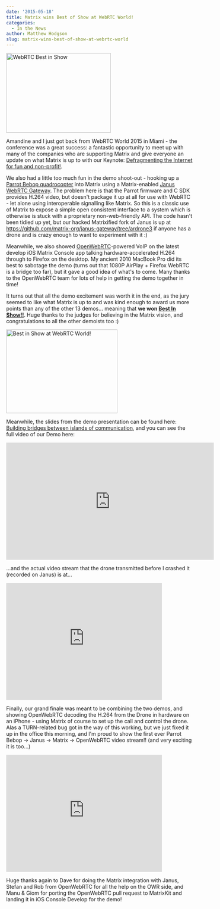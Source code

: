 ```yaml
---
date: '2015-05-18'
title: Matrix wins Best of Show at WebRTC World!
categories:
  - In the News
author: Matthew Hodgson
slug: matrix-wins-best-of-show-at-webrtc-world
---
```


<a href="http://www.webrtcworld.com/topics/newsfeed/articles/403642-webrtc-conference-expo-announces-demo-winners.htm"><img src="https://matrix.org/blog/wp-content/uploads/2015/05/WebRTC-Best-in-ShowLogo-Only.jpg" alt="WebRTC Best in Show" width="282" height="214" class="alignright size-full wp-image-1022" /></a>

Amandine and I just got back from WebRTC World 2015 in Miami - the conference was a great success: a fantastic opportunity to meet up with many of the companies who are supporting Matrix and give everyone an update on what Matrix is up to with our Keynote: <a href="https://matrix.org/blog/wp-content/uploads/2015/05/2015-05-13.2-Matrix-Keynote.pdf">Defragmenting the Internet for fun and non-profit!</a>.

We also had a little too much fun in the demo shoot-out - hooking up a <a href="http://www.parrot.com/uk/products/bebop-drone/">Parrot Bebop quadrocopter</a> into Matrix using a Matrix-enabled <a href="https://janus.conf.meetecho.com/">Janus WebRTC Gateway</a>.  The problem here is that the Parrot firmware and C SDK provides H.264 video, but doesn't package it up at all for use with WebRTC - let alone using interoperable signalling like Matrix.  So this is a classic use of Matrix to expose a simple open consistent interface to a system which is otherwise is stuck with a proprietary non-web-friendly API.  The code hasn't been tidied up yet, but our hacked Matrixified fork of Janus is up at <a href="https://github.com/matrix-org/janus-gateway/tree/ardrone3">https://github.com/matrix-org/janus-gateway/tree/ardrone3</a> if anyone has a drone and is crazy enough to want to experiment with it :)

Meanwhile, we also showed <a href="http://openwebrtc.io">OpenWebRTC</a>-powered VoIP on the latest develop iOS Matrix Console app talking hardware-accelerated H.264 through to Firefox on the desktop.  My ancient 2010 MacBook Pro did its best to sabotage the demo (turns out that 1080P AirPlay + Firefox WebRTC is a bridge too far), but it gave a good idea of what's to come.  Many thanks to the OpenWebRTC team for lots of help in getting the demo together in time!

It turns out that all the demo excitement was worth it in the end, as the jury seemed to like what Matrix is up to and was kind enough to award us more points than any of the other 13 demos... meaning that <b>we won <a href="https://twitter.com/webrtcexpo/status/598901296100462592">Best In Show!!</a></b>.  Huge thanks to the judges for believing in the Matrix vision, and congratulations to all the other demoists too :)

<a href="http://matrix.org/blog/wp-content/uploads/2015/05/prize-e1431964418791.jpg"><img src="https://matrix.org/blog/wp-content/uploads/2015/05/prize-e1431964418791-300x225.jpg" alt="Best in Show at WebRTC World!" width="300" height="225" class="aligncenter size-medium wp-image-1017" /></a>

Meanwhile, the slides from the demo presentation can be found here: <a href="https://matrix.org/blog/wp-content/uploads/2015/05/2015-05-12-Matrix-Demo-Miami.pdf">Building bridges between islands of communication</a>, and you can see the full video of our Demo here:

<iframe width="560" height="315" src="https://www.youtube.com/embed/OMzDklvDS3c" frameBorder="0" allowFullScreen></iframe>

...and the actual video stream that the drone transmitted before I crashed it (recorded on Janus) is at...

<iframe width="420" height="315" src="https://www.youtube.com/embed/NpBStIIq6fM" frameBorder="0" allowFullScreen></iframe>

Finally, our grand finale was meant to be combining the two demos, and showing OpenWebRTC decoding the H.264 from the Drone in hardware on an iPhone - using Matrix of course to set up the call and control the drone.  Alas a TURN-related bug got in the way of this working, but we just fixed it up in the office this morning, and I'm proud to show the first ever Parrot Bebop -> Janus -> Matrix -> OpenWebRTC video stream!! (and very exciting it is too...)

<iframe width="420" height="315" src="https://www.youtube.com/embed/KsJOqLcpzNM" frameBorder="0" allowFullScreen></iframe>

Huge thanks again to Dave for doing the Matrix integration with Janus, Stefan and Rob from OpenWebRTC for all the help on the OWR side, and Manu & Giom for porting the OpenWebRTC pull request to MatrixKit and landing it in iOS Console Develop for the demo!